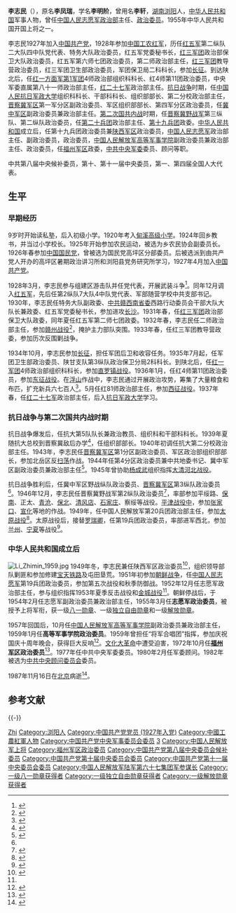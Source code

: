 {{Otheruses|other=名为李志民的其他人物|李志民}}
{{Otheruses|other=名为李轩的其他人物|李轩}}
{{Infobox_officeholder
| name =李志民
| image name =Lizhiming.jpg
| caption=
| width =200px
| now = [[中国人民解放军上将|中国人民解放军上将]]
| period =
| now1 = [[中国人民解放军福州军区|中国人民解放军福州军区]]政治委员
| period1 = 1972年 - 1977年
| birthname =S
| other_names =
| Sex =男
| date of birth = [[光緒|光緒]]三十二年（1906年）5月18日
| place of birth ={{QING}}[[湖南省|湖南省]][[浏阳县|浏阳县]]
| date of death = 1987年11月16日（81岁）
| place of death ={{PRC}}[[北京市|北京市]]
| nationality = {{PRC}}
| residence =
| party = {{CPC}}
| religion =[[社会主义|社会主义]]<br />[[共产主义|共产主义]]
| spouse = 刘民<br />胡翼<br />刘平
| children =儿子：李新生<br />女儿：李新星、李京生、李微<ref>{{cite web|author=蒲德生 |title=开国上将与夫人 |url=http://club.china.com/data/thread/1011/2710/98/11/9_1.html |publisher=中华网 |date=2010-03-24 |accessdate=2015-07-13 |deadurl=yes |archiveurl=https://web.archive.org/web/20150222125258/http://club.china.com/data/thread/1011/2710/98/11/9_1.html |archivedate=2015-02-22 }}</ref>
| educate =
| past =
| work =《李志民回忆录》
}}

'''李志民'''（{{bd|1906年|7月9日|1987年|11月16日|catIdx=L李}}），原名'''李凤瑞'''，学名'''李明阶'''，曾用名'''李轩'''，[[湖南|湖南]][[浏阳|浏阳]]人，[[中华人民共和国|中华人民共和国]]军事人物，曾任[[中国人民志愿军|中国人民志愿军]][[政治部|政治部]]主任、[[政治委员|政治委员]]。1955年中华人民共和国开国上将之一。

李志民1927年加入[[中国共产党|中国共产党]]，1928年参加[[中国工农红军|中国工农红军]]，历任[[红五军|红五军]]第二纵队二大队四中队党代表、特务大队政治委员，红五军党委秘书长，[[红三军团|红三军团]]政治部保卫大队政治委员，红五军第六师七团政治委员，第二师政治部主任，[[红三军团|红三军团]]教导营政治委员，红三军团卫生部政治委员，军团保卫局二科科长，参加[[长征|长征]]。到达陕北后，任[[红一方面军|红一方面军]][[红一军团|第1军团]]4师政治部组织科科长、红4师第11团政治委员，中央军委直属第八十一师政治部主任，[[红二十七军|红二十七军]]政治部主任。[[抗日战争|抗日战争]]时期，任[[中国人民抗日军政大学|中国人民抗日军政大学]]组织科科长、干部科科长、组织部部长、第二分校政治部主任，[[晋察冀军区|晋察冀军区]]第一军分区副政治委员、军区组织部部长、第四军分区政治委员，任[[冀中军区|冀中军区]]副政治委员兼政治部主任。[[第二次国共内战|第二次国共内战]]时期，任[[晋察冀野战军|晋察冀野战军]]第三纵队、第二纵队政治委员，任[[第二十兵团|第二十兵团]]政治部主任、[[第十九兵团|第十九兵团]]政委。[[中华人民共和国|中华人民共和国]]成立后，任第十九兵团政治委员兼[[陕西军区|陕西军区]]政治委员，[[中国人民志愿军|中国人民志愿军]]政治部主任、副政治委员，政治委员，[[中国人民解放军高等军事学院|中国人民解放军高等军事学院]]副政治委员兼政治部主任、政治委员，任[[福州军区|福州军区]]政委，[[中共中央军委|中共中央军委]]委员、顾问等职。

中共第八届中央候补委员，第十、第十一届中央委员，第一、第四届全国人大代表。

== 生平 ==
=== 早期经历 ===
9岁时开始读私塾，后入初级小学。1920年考入[[甸溪高级小学|甸溪高级小学]]。1924年回乡教书，并当过小学校长。1925年开始参加农民运动，被选为乡农民协会副委员长。1926年春参加[[中国国民党|中国国民党]]，曾被选为国民党高坪区分部委员。后被选派到由共产党人开办的高坪区暑期政治讲习所和浏阳县党务研究所学习，1927年4月加入[[中国共产党|中国共产党]]。

1928年3月，李志民参与组建区游击队并任党代表，开展武装斗争<ref>{{cite book|title=群星灿烂|editor=唐伯藩|pages=11|year=1993|publisher=军事科学出版社}}</ref>。同年12月调入[[红五军|红五军]]，先后任第2纵队7大队4中队党代表、军部随营学校中共支部书记。1930年，李志民任特务大队副政委、[[中共赣西南省委|中共赣西南省委]]西路行动委员会干部大队大队长兼政委、红五军党委秘书长，参加进攻[[长沙|长沙]]。1931年春，任[[红三军团|红三军团]]政治部保卫大队政委，同年夏任红五军第二师七团政委。1932年春，李志民任二师政治部主任，参加[[赣州战役|赣州战役]]<ref>{{cite book|author=编审委员会（主任：杨得志）|title=中国工农红军第一方面军史 |year=1993 |publisher=解放军出版社 |location=北京|isbn=978-7-5065-5396-4| pages =298}}</ref>，掩护主力部队突围。1933年春，任红三军团教导营政委，参加历次反围剿战争。

1934年10月，李志民参加[[长征|长征]]，担任军团后卫和收容任务。1935年7月起，任军团卫生部政治委员、陕甘支队第3纵队政治保卫分局2科科长。到陕北后，任[[红一军团|红一军团]]4师政治部组织科科长，参加[[直罗镇战役|直罗镇战役]]。1936年1月，任红4师第11团政治委员，参加[[东征战役|东征战役]]。在[[浮山|浮山]]作战中，李志民通过开展政治攻势，筹集了大量粮食和布匹，扩充新兵六七百人<ref name="欧阳青">{{cite book |author=欧阳青 |title=大授衔：1955共和国将帅授衔档案|year=2011|publisher=长城出版社 |location=北京|pages=391-393|isbn=978-7-5483-0058-8 |language = zh-hans}}</ref>。5月任红81师政治部主任，参加[[西征战役|西征战役]]。1937年春，任[[红二十七军|红二十七军]]政治部主任，后入[[抗日军政大学|抗日军政大学]]学习。

=== 抗日战争与第二次国共内战时期 ===
抗日战争爆发后，任抗大第5队队长兼政治教员、组织科和干部科科长。1939年夏随抗大总校到晋察冀敌后办学<ref>{{cite book|language=zh-hans|author=《罗瑞卿传》编写组|title=罗瑞卿传|pages=74|year=2007|location=北京|publisher=当代中国出版社|isbn=978-7-8009-2501-6}}</ref>，任组织部部长。1940年初调任抗大第二分校政治部主任。1943年，李志民任[[晋察冀军区|晋察冀军区]]第1分区副政治委员、军区政治部组织部部长，参加北岳区反[[扫荡|扫荡]]作战。1944年任第4分区政治委员兼中共地委书记、冀中军区副政治委员兼政治部主任<ref>{{cite book|author=《中国人民解放军军史》编写组|title=中国人民解放军军史：第二卷|year=2010|publisher=军事科学出版社|pages=298|isbn=978-7-80237-381-5}}</ref>。1945年曾协助[[杨成武|杨成武]]组织指挥[[大清河北战役|大清河北战役]]。

抗日战争胜利后，任冀中军区野战纵队政治委员、[[晋察冀军区|晋察冀军区]]第3纵队政治委员<ref name="欧阳青"/>。1946年12月，李志民任晋察冀野战军第2纵队政治委员<ref>{{cite book|title=戎马双星|editor=高翠莲|year=1998|publisher=中央文献出版社|pages=442|isbn=7507304671}}</ref>，率部参加平绥路、[[保南战役|保南]]、正太、[[青沧战役|青沧]]、[[保北战役|保北]]、[[清风店战役|清风店]]、[[石家庄战役|石家庄]]、察绥等战役。[[平津战役中|平津战役中]]，参加[[张家口|张家口]]、[[宣化区|宣化]]等地的作战。1949年，任中国人民解放军第20兵团政治部主任，参加[[太原战役|太原战役]]<ref>{{cite book|author=山西省史志硏究院|title=山西通志 军事志|url=http://books.google.com/books?id=2IHmAAAAMAAJ|year=1997|publisher=中华书局|pages=88–90|access-date=2015-07-13|archive-date=2015-03-19|archive-url=https://web.archive.org/web/20150319193342/http://books.google.com/books?id=2IHmAAAAMAAJ|dead-url=no}}</ref>。太原战役后，接替[[罗瑞卿|罗瑞卿]]，任第19兵团政治委员，率部进军西北，参加[[兰州战役|兰州]]、[[宁夏战役|宁夏]]等战役<ref>{{cite book|title=兰州战役|author=兰州部队党史资料征集委员会办公室|year=1983|pages=1|publisher=甘肃人民出版社}}</ref>。

=== 中华人民共和国成立后 ===
[[File:Li_Zhimin_1959.jpg|thumb]]
1949年冬，李志民兼任陕西军区政治委员<ref>{{cite book |author=张明金、刘立勤 |title=中国人民解放军历史上的200个军区|year=2010|publisher=解放军文艺出版社 |location=北京|pages=512|isbn=978-7-5033-2252-5}}</ref>，组织领导部队剿匪和参加修建[[宝天铁路|宝天铁路]]及屯田垦荒。1951年初参加[[朝鲜战争|朝鲜战争]]，任[[中国人民志愿军|中国人民志愿军]]第19兵团政治委员，参加第五次战役和秋季防御战。1952年12月任志愿军政治部主任，参与组织指挥1953年夏季反击战役和[[金城战役|金城战役]]<ref name="欧阳青"/>。朝鲜停战后，于1954年2月任志愿军副政治委员兼政治部主任，1955年3月任'''志愿军政治委员'''，被授予上将军衔，获一级[[八一勋章_(1955年)|八一勋章]]、一级[[独立自由勋章|独立自由勋章]]和一级[[解放勋章|解放勋章]]。

1957年回国后，10月任[[中国人民解放军高等军事学院|中国人民解放军高等军事学院]]副政治委员兼政治部主任，1959年1月任'''高等军事学院政治委员'''。1959年曾担任“将军合唱团”指挥，参加庆祝国庆十周年晚会，获得巨大反响<ref>{{cite web|title=空前绝后：1959年国庆230名开国将军大合唱|url=http://cul.jschina.com.cn/system/2012/08/31/014363211.shtml|publisher=中国江苏网|date=2012-08-31|accessdate=2015-07-13|deadurl=yes|archiveurl=https://web.archive.org/web/20150714012644/http://cul.jschina.com.cn/system/2012/08/31/014363211.shtml|archivedate=2015年7月14日|df=}}</ref>。[[文化大革命|文化大革命]]中遭受迫害，1972年10月任'''[[福州军区|福州军区]]政治委员'''<ref>{{cite book|author=《中国人民解放军军史》编写组|title=中国人民解放军军史：第六卷|year=2011|publisher=军事科学出版社|pages=246|isbn=978-7-80237-427-0}}</ref>。1977年任中共中央军委委员。1980年2月任军委顾问。1982年被选为[[中共中央顾问委员会|中共中央顾问委员会]]委员。

1987年11月16日在[[北京|北京]]病逝<ref>{{cite book|author= 星火燎原编辑部 |title=中国人民解放军将帅名录|volume=第一卷|year=2007|publisher=解放军出版社 |location=北京|isbn=7-5065-5031-8| pages = 81}}</ref>。

== 参考文献 ==
{{Reflist|2}}

{{-}}
{{中国人民解放军开国上将}}
{{包头市市长}}

{{Authority control}}

{{DEFAULTSORT:Li李}}
[[Category:李姓|Zhi]]
[[Category:浏阳人|Category:浏阳人]]
[[Category:中国共产党党员_(1927年入党)|Category:中国共产党党员 (1927年入党)]]
[[Category:中國工農紅軍人物|Category:中國工農紅軍人物]]
[[Category:中国共产党中央军事委员会委员|Category:中国共产党中央军事委员会委员]]
[[Category:中国人民志愿军政治委员|3]]
[[Category:中国人民解放军上将|Category:中国人民解放军上将]]
[[Category:福州军区政治委员|Category:福州军区政治委员]]
[[Category:中国共产党第八届中央委员会候补委员|Category:中国共产党第八届中央委员会候补委员]]
[[Category:中国共产党第十届中央委员会委员|Category:中国共产党第十届中央委员会委员]]
[[Category:中国共产党第十一届中央委员会委员|Category:中国共产党第十一届中央委员会委员]]
[[Category:中国人民解放军陆军第六十七集团军参谋长|Category:中国人民解放军陆军第六十七集团军参谋长]]
[[Category:一级八一勋章获得者|Category:一级八一勋章获得者]]
[[Category:一级独立自由勋章获得者|Category:一级独立自由勋章获得者]]
[[Category:一级解放勋章获得者|Category:一级解放勋章获得者]]